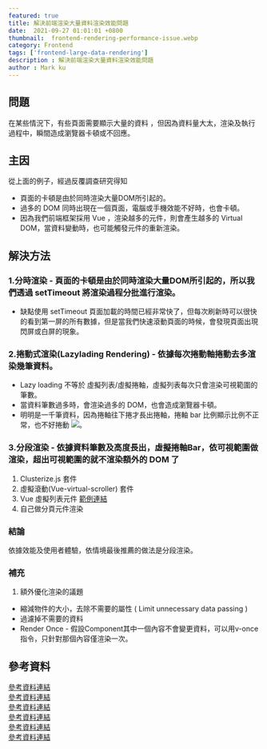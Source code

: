 ```yaml
---
featured: true
title: 解決前端渲染大量資料渲染效能問題
date:  2021-09-27 01:01:01 +0800
thumbnail:  frontend-rendering-performance-issue.webp
category: Frontend
tags: ['frontend-large-data-rendering']
description : 解決前端渲染大量資料渲染效能問題
author : Mark ku
---
```

## 問題
在某些情況下，有些頁面需要顯示大量的資料 ，但因為資料量大太，渲染及執行過程中，瞬間造成瀏覽器卡頓或不回應。

## 主因
從上面的例子，經過反覆調查研究得知
* 頁面的卡頓是由於同時渲染大量DOM所引起的。
* 過多的 DOM 同時出現在一個頁面，電腦或手機效能不好時，也會卡頓。
* 因為我們前端框架採用 Vue ，渲染越多的元件，則會產生越多的 Virtual DOM，當資料變動時，也可能觸發元件的重新渲染。

## 解決方法 
### 1.分時渲染 - 頁面的卡頓是由於同時渲染大量DOM所引起的，所以我們透過 setTimeout 將渲染過程分批進行渲染。
* 缺點使用 setTimeout 頁面加載的時間已經非常快了，但每次刷新時可以很快的看到第一屏的所有數據，但是當我們快速滾動頁面的時候，會發現頁面出現閃屏或白屏的現象。

### 2.捲動式渲染(Lazylading Rendering) - 依據每次捲動軸捲動去多渲染幾筆資料。
* Lazy loading 不等於 虛擬列表/虛擬捲軸，虛擬列表每次只會渲染可視範圍的筆數。
* 當資料筆數過多時，會渲染過多的 DOM，也會造成瀏覽器卡頓。
* 明明是一千筆資料，因為捲軸往下捲才長出捲軸，捲軸 bar 比例顯示比例不正常，也不好捲動
![](https://i.imgur.com/dostJfa.png)。

### 3.分段渲染 - 依據資料筆數及高度長出，虛擬捲軸Bar，依可視範圍做渲染，超出可視範圍的就不渲染額外的 DOM 了
1. Clusterize.js 套件
2. 虛擬滾動(Vue-virtual-scroller) 套件
3. Vue 虛擬列表元件 [範例連結](https://codesandbox.io/s/virtuallist-1-rp8pi?file=/src/main.js)
4. 自己做分頁元件渲染

### 結論
依據效能及使用者體驗，依情境最後推薦的做法是分段渲染。

### 補充
1. 額外優化渲染的議題
* 縮減物件的大小，去除不需要的屬性 ( Limit unnecessary data passing )
* 過濾掉不需要的資料
* Render Once - 假設Component其中一個內容不會變更資料，可以用v-once指令，只針對那個內容僅渲染一次。

## 參考資料
[參考資料連結](https://juejin.cn/post/6844903938894872589)  
[參考資料連結](https://tangbc.github.io/vue-virtual-scroll-list/#/keep-state)  
[參考資料連結](https://ithelp.ithome.com.tw/articles/10249161)  
[參考資料連結](https://blog.logrocket.com/rendering-large-datasets-vue-js/?fbclid=IwAR2D0Q7_2T9ZdMlL2mAIWO8pDAgtblNMvY_9AUbil6zKN_Qg0IiCziq9j9s)  
[參考資料連結](https://www.cnblogs.com/lhl66/p/13666125.html)  
[參考資料連結](https://medium.com/better-programming/6-ways-to-speed-up-your-vue-js-application-2673a6f1cde4)  